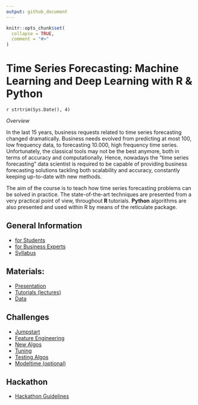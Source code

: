 ```yaml
---
output: github_document
---
```


```r
knitr::opts_chunk$set(
  collapse = TRUE,
  comment = "#>"
)
```

# Time Series Forecasting: Machine Learning and Deep Learning with R & Python

`r strtrim(Sys.Date(), 4)`

*Overview*

In the last 15 years, business requests related to time series forecasting changed 
dramatically. Business needs evolved from predicting at most 100, low frequency data, 
to forecasting 10.000, high frequency time series. Unfortunately, the classical 
tools may not be the best anymore, both in terms of accuracy and computationally. 
Hence, nowadays the “time series forecasting” data scientist is required to be 
capable of providing business forecasting solutions tackling both scalability and 
accuracy, constantly keeping up-to-date with new methods.

The aim of the course is to teach how time series forecasting problems can be 
solved in practice. The state-of-the-art techniques are presented from a very 
practical point of view, throughout **R** tutorials. **Python** algorithms are also 
presented and used within R by means of the reticulate package.  


## General Information

- [for Students](https://marcozanotti.github.io/tsforecasting-course/general-infos/tsf_description.html)  
- [for Business Experts](https://marcozanotti.github.io/tsforecasting-course/general-infos/tsf_description_business.html)  
- [Syllabus](https://marcozanotti.github.io/tsforecasting-course/general-infos/tsf_syllabus.html)  

  
## Materials:

- [Presentation](https://marcozanotti.github.io/tsforecasting-course/resources/tsfor_presentation.html)  
- [Tutorials (lectures)](https://github.com/marcozanotti/tsforecasting-course/tree/master/R)   
- [Data](https://marcozanotti.github.io/tsforecasting-course/R/tsfor_lecture0_data.html)  


## Challenges

- [Jumpstart](https://marcozanotti.github.io/tsforecasting-course/challenges/tsfor_challenge0_jumpstart.html)  
- [Feature Engineering](https://marcozanotti.github.io/tsforecasting-course/challenges/tsfor_challenge1_feateng.html)  
- [New Algos](https://marcozanotti.github.io/tsforecasting-course/challenges/tsfor_challenge2_newalgos.html)  
- [Tuning](https://marcozanotti.github.io/tsforecasting-course/challenges/tsfor_challenge3_tuning.html)  
- [Testing Algos](https://marcozanotti.github.io/tsforecasting-course/challenges/tsfor_challenge4_algos.html)  
- [Modeltime (optional)](https://marcozanotti.github.io/tsforecasting-course/challenges/tsfor_challenge_optional_modeltime.html)  


## Hackathon

- [Hackathon Guidelines](https://marcozanotti.github.io/tsforecasting-course/exam/tsf_exam_guidelines.html) 


